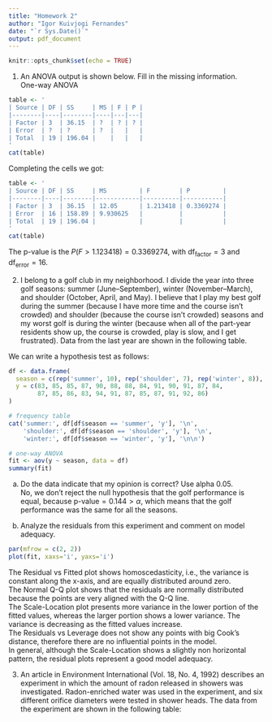 ```yaml
---
title: "Homework 2"
author: "Igor Kuivjogi Fernandes"
date: "`r Sys.Date()`"
output: pdf_document
---
```


```r
knitr::opts_chunk$set(echo = TRUE)
```

1. An ANOVA output is shown below. Fill in the missing information.       
One-way ANOVA      
```r
table <- '
| Source | DF | SS     | MS | F | P |
|--------|----|--------|----|---|---|
| Factor | 3  | 36.15  | ?  | ? | ? |
| Error  | ?  | ?      | ?  |   |   |
| Total  | 19 | 196.04 |    |   |   |
'
cat(table)
```

Completing the cells we got:   
```r
table <- '
| Source | DF | SS     | MS         | F        | P         |
|--------|----|--------|------------|----------|-----------|
| Factor | 3  | 36.15  | 12.05      | 1.213418 | 0.3369274 |
| Error  | 16 | 158.89 | 9.930625   |          |           |
| Total  | 19 | 196.04 |            |          |           |
'
cat(table)
```
The p-value is the $P(F > 1.123418) = 0.3369274$, with $\text{df}_\text{factor} = 3$ and $\text{df}_\text{error} = 16$.

2. I belong to a golf club in my neighborhood. I divide the year into three golf seasons: summer (June–September), winter (November–March), and shoulder (October, April, and May). I believe that I play my best golf during the summer (because I have more time and the course isn’t crowded) and shoulder (because the course isn’t crowded) seasons and my worst golf is during the winter (because when all of the part-year residents show up, the course is crowded, play is slow, and I get frustrated). Data from the last year are shown in the following table.   

We can write a hypothesis test as follows:       
\begin{align*}
& H_0: \text{the golf performance in the seasons are equal} \\
& H_1: \text{at least one golf performance differs}
\end{align*}
```r
df <- data.frame(
  season = c(rep('summer', 10), rep('shoulder', 7), rep('winter', 8)),
  y = c(83, 85, 85, 87, 90, 88, 88, 84, 91, 90, 91, 87, 84,
        87, 85, 86, 83, 94, 91, 87, 85, 87, 91, 92, 86)
)

# frequency table
cat('summer:', df[df$season == 'summer', 'y'], '\n',
    'shoulder:', df[df$season == 'shoulder', 'y'], '\n',
    'winter:', df[df$season == 'winter', 'y'], '\n\n')

# one-way ANOVA
fit <- aov(y ~ season, data = df)
summary(fit)
```

a) Do the data indicate that my opinion is correct? Use alpha 0.05.   
No, we don't reject the null hypothesis that the golf performance is equal, because $\text{p-value} = 0.144 > \alpha$, which means that the golf performance was the same for all the seasons.    

b) Analyze the residuals from this experiment and comment on model adequacy.
```r
par(mfrow = c(2, 2))
plot(fit, xaxs='i', yaxs='i')
```

The Residual vs Fitted plot shows homoscedasticity, i.e., the variance is constant along the x-axis, and are equally distributed around zero.   
The Normal Q-Q plot shows that the residuals are normally distributed because the points are very aligned with the Q-Q line.    
The Scale-Location plot presents more variance in the lower portion of the fitted values, whereas the larger portion shows a lower variance. The variance is decreasing as the fitted values increase.   
The Residuals vs Leverage does not show any points with big Cook's distance, therefore there are no influential points in the model.  
In general, although the Scale-Location shows a slightly non horizontal pattern, the residual plots represent a good model adequacy.   

3. An article in Environment International (Vol. 18, No. 4, 1992) describes an experiment in which the amount of radon released in showers was investigated. Radon-enriched water was used in the experiment, and six different orifice diameters were tested in shower heads. The data from the experiment are shown in the following table: 
```r

```







